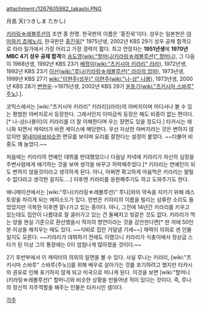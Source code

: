 attachment:/1267605982_takashi.PNG

月島 天(つきしま たかし)

[[키라링☆레볼루션]]의 조연 중 한명. 한국판의 이름은 '홍진욱'이다. 성우는 일본판은 [[야마와키 쵸메노리]], 한국판은 [[홍진욱]][* 1975년생, 2002년 KBS 29기 성우 공채 합격으로 라라 일가에서 가장 어리고 가장 경력이 짧다. 최고 연장자는 '''1951년생'''에 '''1970년 MBC 4기 성우 공채 합격'''의 [[송도영]]([[wiki:"할머니(키라링☆레볼루션)" 할머니]]), 그 다음이 1968년생, 1992년 KBS 23기 [[배정미]]([[wiki:"츠키시마 키라리" 라라]]), 1972년생, 1992년 KBS 23기 [[이선]]([[wiki:"루나(키라링☆레볼루션)" 라라의 엄마]]), 1973년생, 1999년 KBS 27기 [[wiki:"이현주(성우)" 이현주]]([[wiki:"나-상" 나봉]]), 1973년생, 2000년 KBS 28기 [[변현우]]->1975년생, 2002년 KBS 29기 [[윤동기]]([[wiki:"츠키시마 스바루" 주노]]).].

코믹스에서는 [wiki:"츠키시마 키라리" 키라리](라라)의 아버지이며 어디서나 볼 수 있는 평범한 아버지로서 등장한다. 그래서인지 이따금씩 등장은 해도 비중이 없는 편이다.[* 나-상(나봉이)이 키라리를 더 잘 이해한다며 우는 장면도 있을 정도다.] 타카시는 애니화 되면서 캐릭터가 바뀐 케이스에 해당한다. 우선 자상한 아버지라는 것은 변하지 않았지만 [[딸내미바보]]비슷한 면모를 보이며 요리를 잘한다는 설정이 붙었다. ~~더불어 비중도 꽤 늘었다.~~

처음에는 키라리의 연예인 데뷔를 반대했었으나 다음날 저녁에 키라리가 자신의 심정을 주변사람에게 얘기하는 것을 보며 생각을 바꾸고 허락해주었다.[* 키라리는 연예인이 되도 변하지 않을것이라고 생각하게 된다. 아니, 어쩌면 확고하게 마음먹은 키라리는 말릴 수 없다라고 생각한 걸지도….] 이후엔 키라리를 응원해주기도 하고 도와주기도 한다.

애니메이션에서는 [wiki:"루나(키라링☆레볼루션)" 루나]와의 약속을 지키기 위해 레스토랑을 차리게 되는 에피소드가 있다. 한번은 키라리의 이름을 빌리는 삼류란 소리도 들었었지만 극복한 이후엔 잘나가고 있는 중이다. 아니, 그전에 14년간 키라리를 키우고 있는데도 집안이 나름대로 잘 굴러가고 있는 건 둘째치고 빚같은 것도 없다. 키라리가 먹는 양을 현실 기준으로 환산했을시 적자의 향연이라는 것을 감안한다면[* 한 끼에 50인분 이상을 해치우는 때도 있다. ~~식비로 집안 거덜낼 기세~~] 재력이 의외로 센 인물일지도 모른다. ~~키라리가 데뷔하기 전에도 이랬으니 키라리가 식충이에서 정상급 스타가 된 이상 그의 통장에는 0이 엄첨나게 많아졌을 것이다.~~

2기 후반부에서 이 캐릭터의 의외의 일면을 볼 수 있다. 사실 루나는 키라리, [wiki:"츠키시마 스바루" 스바루(주노)]를 위해 배우로 살아가는 것를 포기하려고 했지만 타카시의 권유로 인해 포기하지 않게 되고 미국으로 떠나게 된다. 이것을 보면 [wiki:"할머니(키라링☆레볼루션)" 할머니]와 비슷한 상황을 만들어낸 적이 있다는 것이다. 즉, 루나의 정신적 지주역할을 해주는 인물은 타카시인 셈이다.

[[각주]]
